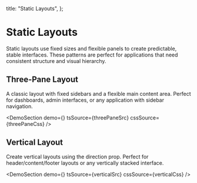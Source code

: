 
  title: "Static Layouts",
};

# Static Layouts

Static layouts use fixed sizes and flexible panels to create predictable, stable interfaces. These patterns are perfect for applications that need consistent structure and visual hierarchy.

## Three-Pane Layout

A classic layout with fixed sidebars and a flexible main content area. Perfect for dashboards, admin interfaces, or any application with sidebar navigation.

<DemoSection
  demo={<ThreePaneDemo />}
  tsSource={threePaneSrc}
  cssSource={threePaneCss}
/>
## Vertical Layout

Create vertical layouts using the direction prop. Perfect for header/content/footer layouts or any vertically stacked interface.

<DemoSection
  demo={<VerticalDemo />}
  tsSource={verticalSrc}
  cssSource={verticalCss}
/>
